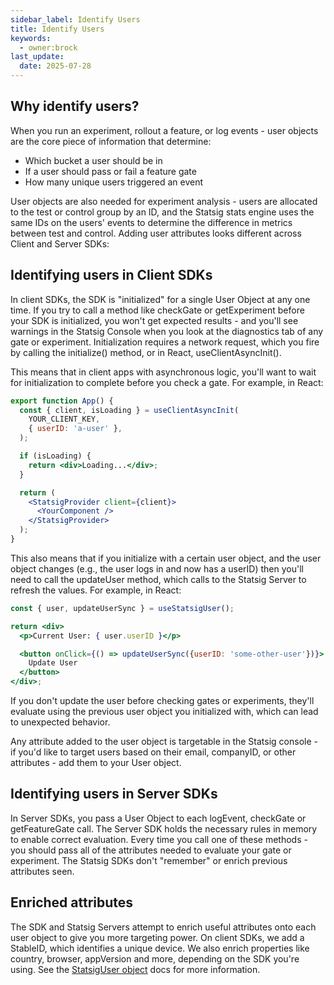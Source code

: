 ```yaml
---
sidebar_label: Identify Users
title: Identify Users
keywords:
  - owner:brock
last_update:
  date: 2025-07-28
---
```


## Why identify users?

When you run an experiment, rollout a feature, or log events - user objects are the core piece of information that determine:
- Which bucket a user should be in
- If a user should pass or fail a feature gate
- How many unique users triggered an event

User objects are also needed for experiment analysis - users are allocated to the test or control group by an ID, and the Statsig stats engine uses the same IDs on the users' events to determine the difference in metrics between test and control. Adding user attributes looks different across Client and Server SDKs:

## Identifying users in Client SDKs

In client SDKs, the SDK is "initialized" for a single User Object at any one time. If you try to call a method like checkGate or getExperiment before your SDK is initialized, you won't get expected results - and you'll see warnings in the Statsig Console when you look at the diagnostics tab of any gate or experiment. Initialization requires a network request, which you fire by calling the initialize() method, or in React, useClientAsyncInit(). 

This means that in client apps with asynchronous logic, you'll want to wait for initialization to complete before you check a gate. For example, in React: 

```jsx
export function App() {
  const { client, isLoading } = useClientAsyncInit(
    YOUR_CLIENT_KEY,
    { userID: 'a-user' },
  );

  if (isLoading) {
    return <div>Loading...</div>;
  }

  return (
    <StatsigProvider client={client}>
      <YourComponent />
    </StatsigProvider>
  );
}
```

This also means that if you initialize with a certain user object, and the user object changes (e.g., the user logs in and now has a userID) then you'll need to call the updateUser method, which calls to the Statsig Server to refresh the values. For example, in React: 

```jsx
const { user, updateUserSync } = useStatsigUser();

return <div>
  <p>Current User: { user.userID }</p>

  <button onClick={() => updateUserSync({userID: 'some-other-user'})}>
    Update User
  </button>
</div>;
```

If you don't update the user before checking gates or experiments, they'll evaluate using the previous user object you initialized with, which can lead to unexpected behavior. 

Any attribute added to the user object is targetable in the Statsig console - if you'd like to target users based on their email, companyID, or other attributes - add them to your User object.


## Identifying users in Server SDKs

In Server SDKs, you pass a User Object to each logEvent, checkGate or getFeatureGate call. The Server SDK holds the necessary rules in memory to enable correct evaluation. Every time you call one of these methods - you should pass all of the attributes needed to evaluate your gate or experiment. The Statsig SDKs don't "remember" or enrich previous attributes seen.

## Enriched attributes

The SDK and Statsig Servers attempt to enrich useful attributes onto each user object to give you more targeting power. On client SDKs, we add a StableID, which identifies a unique device. We also enrich properties like country, browser, appVersion and more, depending on the SDK you're using. See the [StatsigUser object](/concepts/user) docs for more information.
